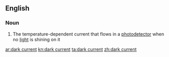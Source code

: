 ==English==

===Noun===
{{wikipedia}}
{{en-noun}}

# {{lb|en|physics}} The temperature-dependent current that flows in a [[photodetector]] when no [[light]] is shining on it

[[ar:dark current]]
[[kn:dark current]]
[[ta:dark current]]
[[zh:dark current]]